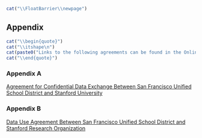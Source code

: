 ```r
cat("\\FloatBarrier\\newpage")
```

## Appendix {- #sfusd-appendix}


```r
cat("\\begin{quote}")
cat("\\itshape\n")
cat(paste0("Links to the following agreements can be found in the Online Appendix at \\url{",config$base_url,"/",config$print_link,"/sfusd.html#appendix}.\n"))
cat("\\end{quote}")
```


### Appendix A {- #sfusd-appendixa}

[Agreement for Confidential Data Exchange Between San Francisco Unified School District and Stanford University](.\appendix\sfusd_appendix_a.pdf)

### Appendix B {- #sfusd-appendixb}

[Data Use Agreement Between San Francisco Unified School District and Stanford Research Organization](.\appendix\sfusd_appendix_b.pdf)



